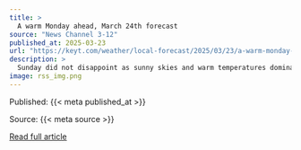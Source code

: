 ```yaml
---
title: >
  A warm Monday ahead, March 24th forecast
source: "News Channel 3-12"
published_at: 2025-03-23
url: "https://keyt.com/weather/local-forecast/2025/03/23/a-warm-monday-ahead-march-24th-forecast/"
description: >
  Sunday did not disappoint as sunny skies and warm temperatures dominated the entire region. A weak storm system has pushed onshore&#160;&#160;in to Oregon and Washington which will us under a&#160;northerly flow. Breezy offshore winds will kick up for Monday, but at this time there are no watches or warning for anything significant. Patchy&#160;fog is possibleThe post A warm Monday ahead, March 24th forecast appeared first on News Channel 3-12.
image: rss_img.png
---
```



  Published: {{< meta published_at >}}
  

  Source: {{< meta source >}}
  

  [Read full article]({{< meta url >}}){target='blank'}
  

